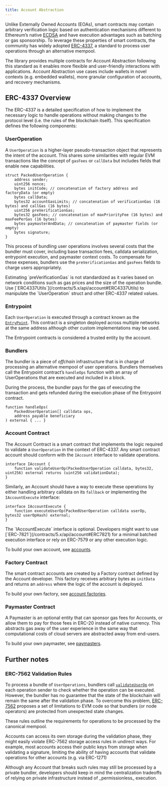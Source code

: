 ```yaml
---
title: Account Abstraction
---
```


Unlike Externally Owned Accounts (EOAs), smart contracts may contain arbitrary verification logic based on authentication mechanisms different to Ethereum’s native [ECDSA](/contracts/5.x/api/utils#ECDSA) and have execution advantages such as batching or gas sponsorship. To leverage these properties of smart contracts, the community has widely adopted [ERC-4337](https://eips.ethereum.org/EIPS/eip-4337), a standard to process user operations through an alternative mempool.

The library provides multiple contracts for Account Abstraction following this standard as it enables more flexible and user-friendly interactions with applications. Account Abstraction use cases include wallets in novel contexts (e.g. embedded wallets), more granular configuration of accounts, and recovery mechanisms.

## ERC-4337 Overview

The ERC-4337 is a detailed specification of how to implement the necessary logic to handle operations without making changes to the protocol level (i.e. the rules of the blockchain itself). This specification defines the following components:

### UserOperation

A `UserOperation` is a higher-layer pseudo-transaction object that represents the intent of the account. This shares some similarities with regular EVM transactions like the concept of `gasFees` or `callData` but includes fields that enable new capabilities.

```solidity
struct PackedUserOperation {
    address sender;
    uint256 nonce;
    bytes initCode; // concatenation of factory address and factoryData (or empty)
    bytes callData;
    bytes32 accountGasLimits; // concatenation of verificationGas (16 bytes) and callGas (16 bytes)
    uint256 preVerificationGas;
    bytes32 gasFees; // concatenation of maxPriorityFee (16 bytes) and maxFeePerGas (16 bytes)
    bytes paymasterAndData; // concatenation of paymaster fields (or empty)
    bytes signature;
}
```

This process of bundling user operations involves several costs that the bundler must cover, including base transaction fees, calldata serialization, entrypoint execution, and paymaster context costs. To compensate for these expenses, bundlers use the `preVerificationGas` and `gasFees` fields to charge users appropriately.

<Callout>
Estimating `preVerificationGas` is not standardized as it varies based on network conditions such as gas prices and the size of the operation bundle.
</Callout>

<Callout type="tip">
Use [`ERC4337Utils`](/contracts/5.x/api/account#ERC4337Utils) to manipulate the `UserOperation` struct and other ERC-4337 related values.
</Callout>

### Entrypoint

Each `UserOperation` is executed through a contract known as the [`EntryPoint`](https://etherscan.io/address/0x4337084D9E255Ff0702461CF8895CE9E3b5Ff108#code). This contract is a singleton deployed across multiple networks at the same address although other custom implementations may be used.

The Entrypoint contracts is considered a trusted entity by the account.

### Bundlers

The bundler is a piece of _offchain_ infrastructure that is in charge of processing an alternative mempool of user operations. Bundlers themselves call the Entrypoint contract’s `handleOps` function with an array of UserOperations that are executed and included in a block.

During the process, the bundler pays for the gas of executing the transaction and gets refunded during the execution phase of the Entrypoint contract.

```solidity
function handleOps(
    PackedUserOperation[] calldata ops,
    address payable beneficiary
) external { ... }
```

### Account Contract

The Account Contract is a smart contract that implements the logic required to validate a `UserOperation` in the context of ERC-4337. Any smart contract account should conform with the `IAccount` interface to validate operations.

```solidity
interface IAccount {
    function validateUserOp(PackedUserOperation calldata, bytes32, uint256) external returns (uint256 validationData);
}
```

Similarly, an Account should have a way to execute these operations by either handling arbitrary calldata on its `fallback` or implementing the `IAccountExecute` interface:

```solidity
interface IAccountExecute {
    function executeUserOp(PackedUserOperation calldata userOp, bytes32 userOpHash) external;
}
```

<Callout>
The `IAccountExecute` interface is optional. Developers might want to use [`ERC-7821`](/contracts/5.x/api/account#ERC7821) for a minimal batched execution interface or rely on ERC-7579 or any other execution logic.
</Callout>

To build your own account, see [accounts](./accounts).

### Factory Contract

The smart contract accounts are created by a Factory contract defined by the Account developer. This factory receives arbitrary bytes as `initData` and returns an `address` where the logic of the account is deployed.

To build your own factory, see [account factories](./accounts#accounts_factory).

### Paymaster Contract

A Paymaster is an optional entity that can sponsor gas fees for Accounts, or allow them to pay for those fees in ERC-20 instead of native currency. This abstracts gas away of the user experience in the same way that computational costs of cloud servers are abstracted away from end-users.

To build your own paymaster, see [paymasters](/community-contracts/paymasters).

## Further notes

### ERC-7562 Validation Rules

To process a bundle of `UserOperations`, bundlers call [`validateUserOp`](/contracts/5.x/api/account#Account-validateUserOp-struct-PackedUserOperation-bytes32-uint256-) on each operation sender to check whether the operation can be executed. However, the bundler has no guarantee that the state of the blockchain will remain the same after the validation phase. To overcome this problem, [ERC-7562](https://eips.ethereum.org/EIPS/eip-7562) proposes a set of limitations to EVM code so that bundlers (or node operators) are protected from unexpected state changes.

These rules outline the requirements for operations to be processed by the canonical mempool.

Accounts can access its own storage during the validation phase, they might easily violate ERC-7562 storage access rules in undirect ways. For example, most accounts access their public keys from storage when validating a signature, limiting the ability of having accounts that validate operations for other accounts (e.g. via ERC-1271)

<Callout>
Although any Account that breaks such rules may still be processed by a private bundler, developers should keep in mind the centralization tradeoffs of relying on private infrastructure instead of _permissionless_ execution.
</Callout>
